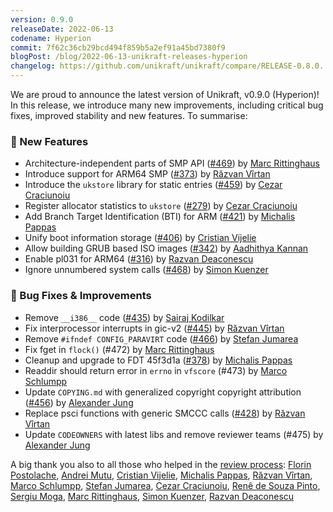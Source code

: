 ```yaml
---
version: 0.9.0
releaseDate: 2022-06-13
codename: Hyperion
commit: 7f62c36cb29bcd494f859b5a2ef91a45bd7380f9
blogPost: /blog/2022-06-13-unikraft-releases-hyperion
changelog: https://github.com/unikraft/unikraft/compare/RELEASE-0.8.0...RELEASE-0.9.0
---
```


We are proud to announce the latest version of Unikraft, v0.9.0 (Hyperion)!
In this release, we introduce many new improvements, including critical bug fixes, improved stability and new features. 
To summarise:

### 🚀 New Features

* Architecture-independent parts of SMP API ([#469](https://github.com/unikraft/unikraft/pull/469)) by [Marc Rittinghaus](https://github.com/marcrittinghaus)
* Introduce support for ARM64 SMP ([#373](https://github.com/unikraft/unikraft/pull/373)) by [Răzvan Vîrtan](https://github.com/razvanvirtan)
* Introduce the `ukstore` library for static entries ([#459](https://github.com/unikraft/unikraft/pull/459)) by [Cezar Craciunoiu](https://github.com/craciunoiuc)
* Register allocator statistics to `ukstore` ([#279](https://github.com/unikraft/unikraft/pull/279)) by [Cezar Craciunoiu](https://github.com/craciunoiuc)
* Add Branch Target Identification (BTI) for ARM ([#421](https://github.com/unikraft/unikraft/pull/421)) by [Michalis Pappas](https://github.com/michpappas)
* Unify boot information storage ([#406](https://github.com/unikraft/unikraft/pull/406)) by [Cristian Vijelie](https://github.com/cristian-vijelie)
* Allow building GRUB based ISO images ([#342](https://github.com/unikraft/unikraft/pull/342)) by [Aadhithya Kannan](https://github.com/aadhi0319)
* Enable pl031 for ARM64 ([#316](https://github.com/unikraft/unikraft/pull/316)) by [Razvan Deaconescu](https://github.com/razvand)
* Ignore unnumbered system calls ([#468](https://github.com/unikraft/unikraft/pull/468)) by [Simon Kuenzer](https://github.com/skuenzer)

### 🐛 Bug Fixes & Improvements

* Remove `__i386__` code ([#435](https://github.com/unikraft/unikraft/pull/435)) by [Sairaj Kodilkar](https://github.com/Sairajkodilkar)
* Fix interprocessor interrupts in gic-v2 ([#445](https://github.com/unikraft/unikraft/pull/445)) by [Răzvan Vîrtan](https://github.com/razvanvirtan)
* Remove `#ifndef CONFIG_PARAVIRT` code ([#466](https://github.com/unikraft/unikraft/pull/466)) by [Stefan Jumarea](https://github.com/StefanJum)
* Fix fget in `flock()` (#472) by [Marc Rittinghaus](https://github.com/marcrittinghaus)
* Cleanup and upgrade to FDT 45f3d1a ([#378](https://github.com/unikraft/unikraft/pull/378)) by [Michalis Pappas](https://github.com/michpappas)
* Readdir should return error in `errno` in `vfscore` (#473) by [Marco Schlumpp](https://github.com/mschlumpp)
* Update `COPYING.md` with generalized copyright copyright attribution ([#456](https://github.com/unikraft/unikraft/pull/456)) by [Alexander Jung](https://github.com/nderjung)
* Replace psci functions with generic SMCCC calls ([#428](https://github.com/unikraft/unikraft/pull/428)) by [Răzvan Vîrtan](https://github.com/razvanvirtan)
* Update `CODEOWNERS` with latest libs and remove reviewer teams (#475) by [Alexander Jung](https://github.com/nderjung)

A big thank you also to all those who helped in the [review process](unikraft.org/docs/contributing/review-process/): [Florin Postolache](https://github.com/maniatro111), [Andrei Mutu](https://github.com/mandrei12), [Cristian Vijelie](https://github.com/cristian-vijelie), [Michalis Pappas](https://github.com/michpappas), [Răzvan Vîrtan](https://github.com/razvanvirtan), [Marco Schlumpp](https://github.com/mschlumpp), [Stefan Jumarea](https://github.com/StefanJum), [Cezar Craciunoiu](https://github.com/craciunoiuc), [Renê de Souza Pinto](https://github.com/rene), [Sergiu Moga](https://github.com/mogasergiu), [Marc Rittinghaus](https://github.com/marcrittinghaus), [Simon Kuenzer](https://github.com/skuenzer), [Razvan Deaconescu](https://github.com/razvand)
